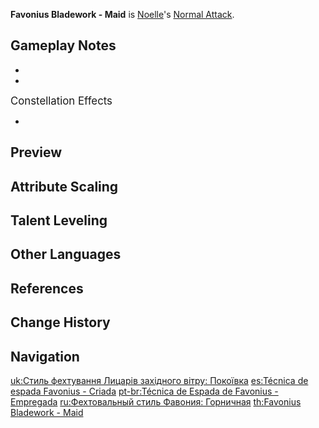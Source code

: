{{Talent Infobox
|image         = Talent Favonius Bladework - Maid.png
|character     = Noelle
|type          = Normal Attack
|info          = '''Normal Attack'''<br />Performs up to 4 consecutive strikes.<br /><br />'''Charged Attack'''<br />Drains Stamina over time to perform continuous spinning attacks against all nearby opponents.<br />At the end of the sequence, performs a more powerful slash.<br /><br />'''Plunging Attack'''<br />Plunges from mid-air to strike the ground below, damaging opponents along the path and dealing [[AoE]] DMG upon impact.
|hit1          = 79.1-167%
|hit2          = 73.4-155%
|hit3          = 86.3-183%
|hit4          = 113-240%
|attr5         = Charged Attack Spinning DMG
|value5        = 50.7-107%
|attr6         = Charged Attack Final DMG
|value6        = 90.5-191%
|attr7         = Charged Attack Stamina Cost
|value7        = 40/s
|attr8         = Max Duration
|value8        = 5s
|attr9         = Plunge DMG
|value9        = 74.6-158%
|attr10        = Low Plunge DMG
|value10       = 149-316%
|attr11        = High Plunge DMG
|value11       = 186-394%
|scale_att1    = ATK
}}
'''Favonius Bladework - Maid''' is [[Noelle]]'s [[Normal Attack]].

==Gameplay Notes==
*{{TalentNote|conversion|character=Noelle|talent=Sweeping Time|Geo|15}}
*{{TalentNote|character=Noelle|talent=Favonius Bladework - Maid|ascension|2|Nice and Clean}}

;<big>Constellation Effects</big>
*{{TalentNote|constellation|2|Combat Maid}}

==Preview==
{{Preview
|file1=Favonius Bladework - Maid Normal Preview
|caption1=Normal Attack

|file2=Favonius Bladework - Maid Charged Preview
|caption2=Charged Attack

|file3=Favonius Bladework - Maid Plunge Preview
|caption3=Plunge Attack
}}

==Attribute Scaling==
{{Talent Scaling
|talentType=Normal Attack
|levels=11
|order=hit1,hit2,hit3,hit4,charged_title,chargedattackspinningdmg,chargedattackfinaldmg,stamina,maxduration,plunge_title,plunge,plungelow,plungehigh
|titles=1-Hit DMG (%),2-Hit DMG (%),3-Hit DMG (%),4-Hit DMG (%),Charged Attack,Charged Attack Spinning DMG (%),Charged Attack Final DMG (%),Charged Attack Stamina Cost,Max Duration,Plunging Attack,Plunge DMG (%),Low Plunge DMG (%),High Plunge DMG (%)
|hit1_1=79.12
|hit1_2=85.56
|hit1_3=92
|hit1_4=101.2
|hit1_5=107.64
|hit1_6=115
|hit1_7=125.12
|hit1_8=135.24
|hit1_9=145.36
|hit1_10=156.4
|hit1_11=167.44
|hit2_1=73.36
|hit2_2=79.33
|hit2_3=85.3
|hit2_4=93.83
|hit2_5=99.8
|hit2_6=106.62
|hit2_7=116.01
|hit2_8=125.39
|hit2_9=134.77
|hit2_10=145.01
|hit2_11=155.25
|hit3_1=86.26
|hit3_2=93.28
|hit3_3=100.3
|hit3_4=110.33
|hit3_5=117.35
|hit3_6=125.37
|hit3_7=136.41
|hit3_8=147.44
|hit3_9=158.47
|hit3_10=170.51
|hit3_11=182.55
|hit4_1=113.43
|hit4_2=122.67
|hit4_3=131.9
|hit4_4=145.09
|hit4_5=154.32
|hit4_6=164.88
|hit4_7=179.38
|hit4_8=193.89
|hit4_9=208.4
|hit4_10=224.23
|hit4_11=240.06
|chargedattackspinningdmg_1=50.74
|chargedattackspinningdmg_2=54.87
|chargedattackspinningdmg_3=59
|chargedattackspinningdmg_4=64.9
|chargedattackspinningdmg_5=69.03
|chargedattackspinningdmg_6=73.75
|chargedattackspinningdmg_7=80.24
|chargedattackspinningdmg_8=86.73
|chargedattackspinningdmg_9=93.22
|chargedattackspinningdmg_10=100.3
|chargedattackspinningdmg_11=107.38
|chargedattackfinaldmg_1=90.47
|chargedattackfinaldmg_2=97.84
|chargedattackfinaldmg_3=105.2
|chargedattackfinaldmg_4=115.72
|chargedattackfinaldmg_5=123.08
|chargedattackfinaldmg_6=131.5
|chargedattackfinaldmg_7=143.07
|chargedattackfinaldmg_8=154.64
|chargedattackfinaldmg_9=166.22
|chargedattackfinaldmg_10=178.84
|chargedattackfinaldmg_11=191.46
|stamina=40/s
|maxduration=5s
|plunge_1=74.59
|plunge_2=80.66
|plunge_3=86.73
|plunge_4=95.4
|plunge_5=101.47
|plunge_6=108.41
|plunge_7=117.95
|plunge_8=127.49
|plunge_9=137.03
|plunge_10=147.44
|plunge_11=157.85
|plungelow_1=149.14
|plungelow_2=161.28
|plungelow_3=173.42
|plungelow_4=190.77
|plungelow_5=202.91
|plungelow_6=216.78
|plungelow_7=235.86
|plungelow_8=254.93
|plungelow_9=274.01
|plungelow_10=294.82
|plungelow_11=315.63
|plungehigh_1=186.29
|plungehigh_2=201.45
|plungehigh_3=216.62
|plungehigh_4=238.28
|plungehigh_5=253.44
|plungehigh_6=270.77
|plungehigh_7=294.6
|plungehigh_8=318.42
|plungehigh_9=342.25
|plungehigh_10=368.25
|plungehigh_11=394.24
}}

==Talent Leveling==
{{Talent Upgrade|Noelle}}

==Other Languages==
{{Other Languages
|en      = Favonius Bladework - Maid
|zhs     = 西风剑术・女仆
|zhs_rm  = Xīfēng Jiànshù・Nǚpū
|zht     = 西風劍術・女僕
|zht_rm  = Xīfēng Jiànshù・Nǚpū
|zh_tl   = West Wind Swordsmanship - Maid
|ja      = 西風剣術・メイド
|ja_rm   = Sepyurosu Kenjutsu - Meido<ref>{{Ref/VO|Eula|Chat: Bladework|ja}}</ref>
|ja_tl   = West Wind Swordmanship - Maid
|ko      = 페보니우스 검술・메이드
|ko_rm   = Peboniuseu Geomsul - Meideu
|ko_tl   = Favonius Swrodmanship - Maid
|es      = Técnica de espada Favonius - Criada
|es_tl   = Favonius Sword Technique - Maid
|fr      = Escrime de Favonius - Servante
|fr_tl   = Favonius Fencing - Maid
|ru      = Фехтовальный стиль Фавония: Горничная
|ru_tl   = Favonius Fencing Style: Maid
|th      = Favonius Bladework - Maid
|vi      = Tây Phong Kiếm Thuật - Hầu Gái
|vi_tl   = West Wind Swordsmanship - Maid
|de      = Favonius-Schwertkunst – Magd
|de_tl   = Favonius Swordart - Maid
|id      = Favonius Bladework - Maid
|pt      = Técnica de Espada de Favonius - Empregada
|pt_tl   = 
}}

==References==
{{Reflist}}

==Change History==
{{Change History|1.0}}

==Navigation==
{{Talent Navbox|Noelle}}

[[uk:Стиль фехтування Лицарів західного вітру: Покоївка]]
[[es:Técnica de espada Favonius - Criada]]
[[pt-br:Técnica de Espada de Favonius - Empregada]]
[[ru:Фехтовальный стиль Фавония: Горничная]]
[[th:Favonius Bladework - Maid]]